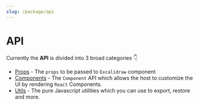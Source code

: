 ```yaml
---
slug: /package/api
---
```


# API

Currently the **API** is divided into 3 broad categories 👇

- [Props](/docs/package/api/props) - The `props` to be passed to `Excalidraw` component
- [Components](/docs/package/api/Components) - The `Component` API which allows the host to customize the UI by rendering `React` Components.
- [Utils](/docs/package/api/utils) - The pure Javascript utilities which you can use to export, restore and more.

